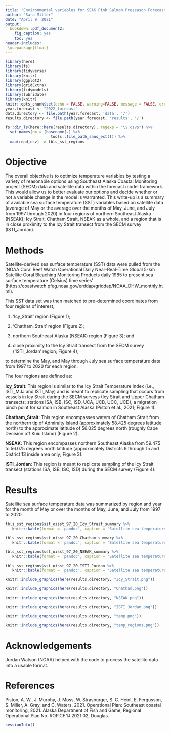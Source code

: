```yaml
---
title: "Environmental variables for SEAK Pink Salmon Preseason Forecast"
author: "Sara Miller"
date: "April 9, 2021"
output:
  bookdown::pdf_document2:
    fig_caption: yes
    toc: yes
header-includes:
 \usepackage{float}
---
```

```r
library(here)
library(fs)
library(tidyverse)
library(knitr)
library(ggplot2)
library(gridExtra)
library(tidymodels)
library(lubridate)
library(knitr)
knitr::opts_chunk$set(echo = FALSE, warning=FALSE, message = FALSE, error=FALSE)
year.forecast <- "2022_forecast" 
data.directory <- file.path(year.forecast, 'data', '/')
results.directory <- file.path(year.forecast, 'results', '/')
```

```r

fs::dir_ls(here::here(results.directory), regexp = "\\.csv$") %>% 
  set_names(nm = (basename(.) %>% 
                    tools::file_path_sans_ext())) %>%
  map(read_csv) -> tbls_sst_regions

```

# Objective
The overall objective is to optimize temperature variables by testing a variety of reasonable options using Southeast Alaska Coastal Monitoring project (SECM) data and satellite data within the forecast model framework. This would allow us to better evaluate our options and decide whether or not a variable change in the model is warranted. This write-up is a summary of available sea surface temperature (SST) variables based on satellite data (average of May or the average over the months of May, June, and July from 1997 through 2020) in four regions of northern Southeast Alaska (NSEAK); Icy Strait, Chatham Strait, NSEAK as a whole, and a region that is in close proximity to the Icy Strait transect from the SECM survey (ISTI_Jordan). 

# Methods
Satellite-derived sea surface temperature (SST) data were pulled from the 'NOAA Coral Reef Watch Operational Daily Near-Real-Time Global 5-km Satellite Coral Bleaching Monitoring Products daily 1985 to present sea surface temperature (Celsius) time series' (https://coastwatch.pfeg.noaa.gov/erddap/griddap/NOAA_DHW_monthly.html). 

This SST data set was then matched to pre-determined coordinates from four regions of interest, 

1. 'Icy_Strait' region (Figure 1);  

2. 'Chatham_Strait' region (Figure 2); 

3.  northern Southeast Alaska (NSEAK) region (Figure 3); and

4.  close proximity to the Icy Strait transect from the SECM survey ('ISTI_Jordan' region; Figure 4),

to determine the May, and May through July sea surface temperature data from 1997 to 2020 for each region. 

The four regions are defined as:  

**Icy_Strait**: This region is similar to the Icy Strait Temperature Index (i.e., ISTI_MJJ and ISTI_May) and is meant to replicate sampling that occurs from vessels in Icy Strait during the SECM surveys (Icy Strait and Upper Chatham transects; stations ISA, ISB, ISC, ISD, UCA, UCB, UCC, UCD), a migration pinch point for salmon in Southeast Alaska (Piston et al., 2021; Figure 1). 

**Chatham_Strait**: This region encompasses waters of Chatham Strait from the northern tip of Admiralty Island (approximately 58.425 degrees latitude north) to the approximate latitude of 56.025 degrees north (roughly Cape Decision off Kuiu Island) (Figure 2).

**NSEAK**: This region encompasses northern Southeast Alaska from 59.475 to 56.075 degrees north latitude (approximately Districts 9 through 15 and District 13 inside area only; Figure 3).  

**ISTI_Jordan**: This region is meant to replicate sampling of the Icy Strait transect (stations ISA, ISB, ISC, ISD) during the SECM survey (Figure 4).  

# Results  
Satellite sea surface temperature data was summarized by region and year for the month of May or over the months of May, June, and July from 1997 to 2020.

\pagebreak
```r
tbls_sst_regions$sst_oisst_97_20_Icy_Strait_summary %>%
   knitr::kable(format = 'pandoc', caption = 'Satellite sea temperature data from the Icy_Strait region from 1997 to 2020. The variable SST_MJJ is the sea surface temperature averaged over the entire Icy Strait region for the months May, June, and July. The variable SST_May is the sea surface temperature averaged over the entire Icy strait region for the month of May. There were 42 satellite stations (latitude/longitude combinations) in the Icy_Strait region.', row.names = F, align = "c")
```
\pagebreak
```r
tbls_sst_regions$sst_oisst_97_20_Chatham_summary %>%
   knitr::kable(format = 'pandoc', caption = 'Satellite sea temperature data from the Chatham_Strait region from 1997 to 2020. The variable SST_MJJ is the sea surface temperature averaged over the entire Chatham Strait region for the months May, June, and July. The variable SST_May is the sea surface temperature averaged over the entire Chatham Strait region for the month of May. There were 266 satellite stations (latitude/longitude combinations) in the Chatham_Strait region.', row.names = F, align = "c")
```

\pagebreak

```r
tbls_sst_regions$sst_oisst_97_20_NSEAK_summary %>%
   knitr::kable(format = 'pandoc', caption = 'Satellite sea temperature from the northern Southeast Alaska (NSEAK) region from 1997 to 2020. The variable SST_MJJ is the sea surface temperature averaged over the entire NSEAK region for the months May, June, and July. The variable SST_May is the sea surface temperature averaged over the entire NSEAK region for the month of May. There were 1,344 satellite stations (latitude/longitude combinations) in the NSEAK region.', row.names = F, align = "c")
```

\pagebreak

```r
tbls_sst_regions$sst_oisst_97_20_ISTI_Jordan %>%
   knitr::kable(format = 'pandoc', caption = 'Satellite sea temperature from the Icy Strait transect of the SECM project from 1997 to 2020. The variable SST_MJJ is the sea surface temperature averaged over the entire Icy Strait transect for the months May, June, and July. The variable SST_May is the sea surface temperature averaged over the entire Icy strait transect for the month of May. There were 4 satellite stations (latitude/longitude combinations) in the ISTI_Jordan region.', row.names = F, align = "c")
```

```r
knitr::include_graphics(here(results.directory, "Icy_Strait.png"))
```

```r
knitr::include_graphics(here(results.directory, "Chatham.png"))
```

```r
knitr::include_graphics(here(results.directory, "NSEAK.png"))
```

```r
knitr::include_graphics(here(results.directory, "ISTI_Jordan.png"))
```

```r
knitr::include_graphics(here(results.directory, "temp.png"))
```

```r
knitr::include_graphics(here(results.directory, "temp_regions.png"))
```

# Acknowledgements
Jordan Watson (NOAA) helped with the code to process the satellite data into a usable format.

# References
Piston, A. W., J. Murphy, J. Moss, W. Strasburger, S. C. Heinl, E. Fergusson, S. Miller, A. Gray, and C. Waters. 2021. Operational Plan: Southeast coastal monitoring, 2021. Alaska Department of Fish and Game, Regional Operational Plan No. ROP.CF.1J.2021.02, Douglas.

```r
sessionInfo()
```
